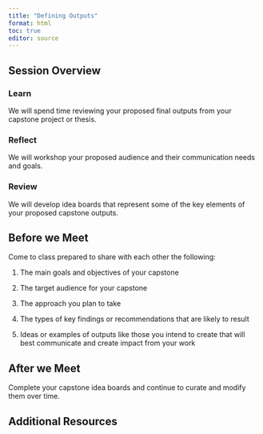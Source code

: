 ```yaml
---
title: "Defining Outputs"
format: html
toc: true
editor: source
---
```

## Session Overview

### Learn

We will spend time reviewing your proposed final outputs from your capstone project or thesis.

### Reflect

We will workshop your proposed audience and their communication needs and goals.

### Review

We will develop idea boards that represent some of the key elements of your proposed capstone outputs.

## Before we Meet

Come to class prepared to share with each other the following:

1. The main goals and objectives of your capstone

2. The target audience for your capstone

3. The approach you plan to take

4. The types of key findings or recommendations that are likely to result

5. Ideas or examples of outputs like those you intend to create that will best communicate and create impact from your work

## After we Meet

Complete your capstone idea boards and continue to curate and modify them over time.

## Additional Resources
